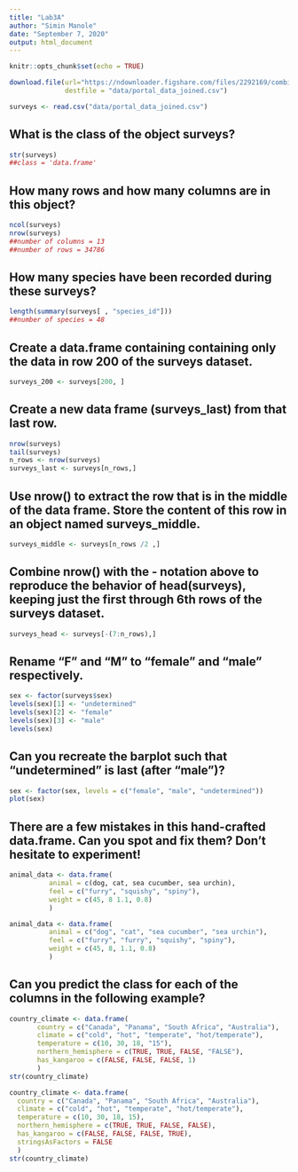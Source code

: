 ```yaml
---
title: "Lab3A"
author: "Simin Manole"
date: "September 7, 2020"
output: html_document
---
```


```r
knitr::opts_chunk$set(echo = TRUE)
```


```r
download.file(url="https://ndownloader.figshare.com/files/2292169/combined.csv",
              destfile = "data/portal_data_joined.csv")
```

```r
surveys <- read.csv("data/portal_data_joined.csv")
```

## What is the class of the object surveys?
```r
str(surveys)
##class = 'data.frame'
```
## How many rows and how many columns are in this object?
```r
ncol(surveys)
nrow(surveys)
##number of columns = 13
##number of rows = 34786
```
## How many species have been recorded during these surveys?
```r
length(summary(surveys[ , "species_id"]))
##number of species = 48
```

## Create a data.frame containing containing only the data in row 200 of the surveys dataset.
```r
surveys_200 <- surveys[200, ]
```

## Create a new data frame (surveys_last) from that last row.
```r
nrow(surveys)
tail(surveys)
n_rows <- nrow(surveys)
surveys_last <- surveys[n_rows,]
```

## Use nrow() to extract the row that is in the middle of the data frame. Store the content of this row in an object named surveys_middle.
```r
surveys_middle <- surveys[n_rows /2 ,]
```

## Combine nrow() with the - notation above to reproduce the behavior of head(surveys), keeping just the first through 6th rows of the surveys dataset.
```r
surveys_head <- surveys[-(7:n_rows),]
```

## Rename “F” and “M” to “female” and “male” respectively.
```r
sex <- factor(surveys$sex)
levels(sex)[1] <- "undetermined"
levels(sex)[2] <- "female"
levels(sex)[3] <- "male"
levels(sex)
```

## Can you recreate the barplot such that “undetermined” is last (after “male”)?
```r
sex <- factor(sex, levels = c("female", "male", "undetermined"))
plot(sex)
```

## There are a few mistakes in this hand-crafted data.frame. Can you spot and fix them? Don’t hesitate to experiment!
```r
animal_data <- data.frame(
          animal = c(dog, cat, sea cucumber, sea urchin),
          feel = c("furry", "squishy", "spiny"),
          weight = c(45, 8 1.1, 0.8)
          )
```

```r
animal_data <- data.frame(
          animal = c("dog", "cat", "sea cucumber", "sea urchin"),
          feel = c("furry", "furry", "squishy", "spiny"),
          weight = c(45, 8, 1.1, 0.8)
          )
```

## Can you predict the class for each of the columns in the following example?
```r
country_climate <- data.frame(
       country = c("Canada", "Panama", "South Africa", "Australia"),
       climate = c("cold", "hot", "temperate", "hot/temperate"),
       temperature = c(10, 30, 18, "15"),
       northern_hemisphere = c(TRUE, TRUE, FALSE, "FALSE"),
       has_kangaroo = c(FALSE, FALSE, FALSE, 1)
       )
str(country_climate)
```

```r
country_climate <- data.frame(
  country = c("Canada", "Panama", "South Africa", "Australia"),
  climate = c("cold", "hot", "temperate", "hot/temperate"),
  temperature = c(10, 30, 18, 15),
  northern_hemisphere = c(TRUE, TRUE, FALSE, FALSE),
  has_kangaroo = c(FALSE, FALSE, FALSE, TRUE),
  stringsAsFactors = FALSE
  )
str(country_climate)
```

